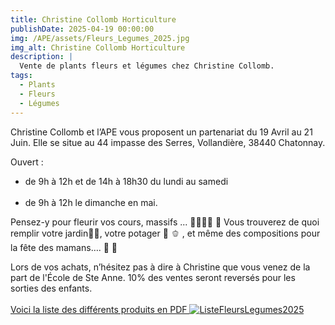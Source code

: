 ```yaml
---
title: Christine Collomb Horticulture
publishDate: 2025-04-19 00:00:00
img: /APE/assets/Fleurs_Legumes_2025.jpg
img_alt: Christine Collomb Horticulture
description: |
  Vente de plants fleurs et légumes chez Christine Collomb.
tags:
  - Plants
  - Fleurs
  - Légumes
---
```


Christine Collomb et l’APE vous proposent un partenariat du 19 Avril au 21 Juin.
Elle se situe au 44 impasse des Serres, Vollandière, 38440 Chatonnay.

Ouvert :
 - de 9h à 12h et de 14h à 18h30 du lundi au samedi<br></br>
 - de 9h à 12h le dimanche en mai.

Pensez-y pour fleurir vos cours, massifs ...  🌸🌹🪻💐 🌷
Vous trouverez de quoi remplir votre jardin🌹🌷, votre potager 🍎 🫑 , et même des compositions pour la fête des mamans…. 💐 🎁

Lors de vos achats, n’hésitez pas à dire à Christine que vous venez de la part de l'École de Ste Anne. 
10% des ventes seront reversés pour les sorties des enfants.
<br></br>
<a href ="/APE/assets/Liste plants fleurs et légumes_25.pdf" target="_blank">
Voici la liste des différents produits en PDF
![ListeFleursLegumes2025](../../assets/fleurs/ListeFleursLegumes2025.png)
</a>



